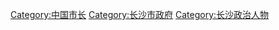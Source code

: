 [[Category:中国市长|Category:中国市长]]
[[Category:长沙市政府|Category:长沙市政府]]
[[Category:长沙政治人物|Category:长沙政治人物]]